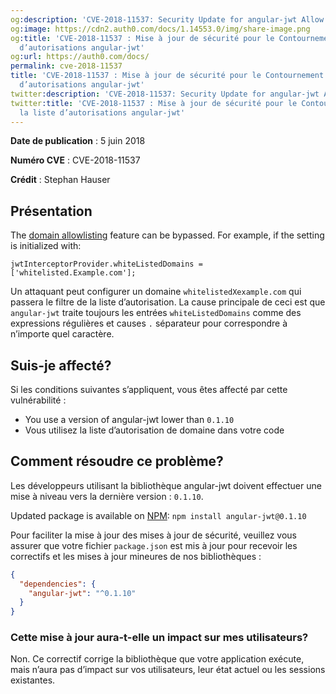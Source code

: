 ```yaml
---
og:description: 'CVE-2018-11537: Security Update for angular-jwt Allow List Bypass'
og:image: https://cdn2.auth0.com/docs/1.14553.0/img/share-image.png
og:title: 'CVE-2018-11537 : Mise à jour de sécurité pour le Contournement de la liste
  d’autorisations angular-jwt'
og:url: https://auth0.com/docs/
permalink: cve-2018-11537
title: 'CVE-2018-11537 : Mise à jour de sécurité pour le Contournement de la liste
  d’autorisations angular-jwt'
twitter:description: 'CVE-2018-11537: Security Update for angular-jwt Allow List Bypass'
twitter:title: 'CVE-2018-11537 : Mise à jour de sécurité pour le Contournement de
  la liste d’autorisations angular-jwt'
---
```


**Date de publication** : 5 juin 2018

**Numéro CVE** : CVE-2018-11537

**Crédit** : Stephan Hauser

## Présentation

The [domain allowlisting](https://github.com/auth0/angular-jwt#whitelisting-domains) feature can be bypassed. For example, if the setting is initialized with:

`jwtInterceptorProvider.whiteListedDomains = ['whitelisted.Example.com'];`

Un attaquant peut configurer un domaine `whitelistedXexample.com` qui passera le filtre de la liste d’autorisation. La cause principale de ceci est que `angular-jwt` traite toujours les entrées `whiteListedDomains` comme des expressions régulières et causes `.` séparateur pour correspondre à n’importe quel caractère.

## Suis-je affecté?

Si les conditions suivantes s’appliquent, vous êtes affecté par cette vulnérabilité :

* You use a version of angular-<Tooltip tip="JSON Web Token (JWT): Standard ID Token format (and often Access Token format) used to represent claims securely between two parties." cta="View Glossary" href="/docs/glossary?term=jwt">jwt</Tooltip> lower than `0.1.10`
* Vous utilisez la liste d’autorisation de domaine dans votre code

## Comment résoudre ce problème?

Les développeurs utilisant la bibliothèque angular-jwt doivent effectuer une mise à niveau vers la dernière version : `0.1.10`.

Updated package is available on [NPM](https://npmjs.com): `npm install angular-jwt@0.1.10`

Pour faciliter la mise à jour des mises à jour de sécurité, veuillez vous assurer que votre fichier `package.json` est mis à jour pour recevoir les correctifs et les mises à jour mineures de nos bibliothèques :

```json lines
{
  "dependencies": {
    "angular-jwt": "^0.1.10"
  }
}
```






### Cette mise à jour aura-t-elle un impact sur mes utilisateurs?

Non. Ce correctif corrige la bibliothèque que votre application exécute, mais n’aura pas d’impact sur vos utilisateurs, leur état actuel ou les sessions existantes.